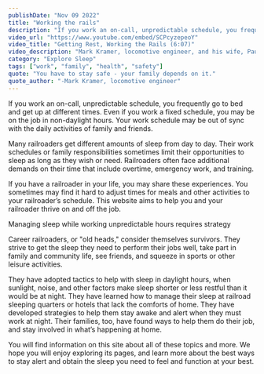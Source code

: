 ```yaml
---
publishDate: "Nov 09 2022"
title: "Working the rails"
description: "If you work an on-call, unpredictable schedule, you frequently go to bed and get up at different times. Even if you work a fixed schedule, you may be on the job in non-daylight hours. Your work schedule may be out of sync with the daily activities of family and friends."
video_url: "https://www.youtube.com/embed/SCPcyzepeoY"
video_title: "Getting Rest, Working the Rails (6:07)"
video_description: "Mark Kramer, locomotive engineer, and his wife, Paula"
category: "Explore Sleep"
tags: ["work", "family", "health", "safety"]
quote: "You have to stay safe - your family depends on it."
quote_author: "-Mark Kramer, locomotive engineer"
---
```



If you work an on-call, unpredictable schedule, you frequently go to bed and get up at different times. Even if you work a fixed schedule, you may be on the job in non-daylight hours. Your work schedule may be out of sync with the daily activities of family and friends.

Many railroaders get different amounts of sleep from day to day. Their work schedules or family responsibilities sometimes limit their opportunities to sleep as long as they wish or need. Railroaders often face additional demands on their time that include overtime, emergency work, and training.

If you have a railroader in your life, you may share these experiences. You sometimes may find it hard to adjust times for meals and other activities to your railroader’s schedule. This website aims to help you and your railroader thrive on and off the job.

Managing sleep while working unpredictable hours requires strategy

Career railroaders, or "old heads," consider themselves survivors. They strive to get the sleep they need to perform their jobs well, take part in family and community life, see friends, and squeeze in sports or other leisure activities.

They have adopted tactics to help with sleep in daylight hours, when sunlight, noise, and other factors make sleep shorter or less restful than it would be at night. They have learned how to manage their sleep at railroad sleeping quarters or hotels that lack the comforts of home. They have developed strategies to help them stay awake and alert when they must work at night. Their families, too, have found ways to help them do their job, and stay involved in what’s happening at home.

You will find information on this site about all of these topics and more. We hope you will enjoy exploring its pages, and learn more about the best ways to stay alert and obtain the sleep you need to feel and function at your best.

